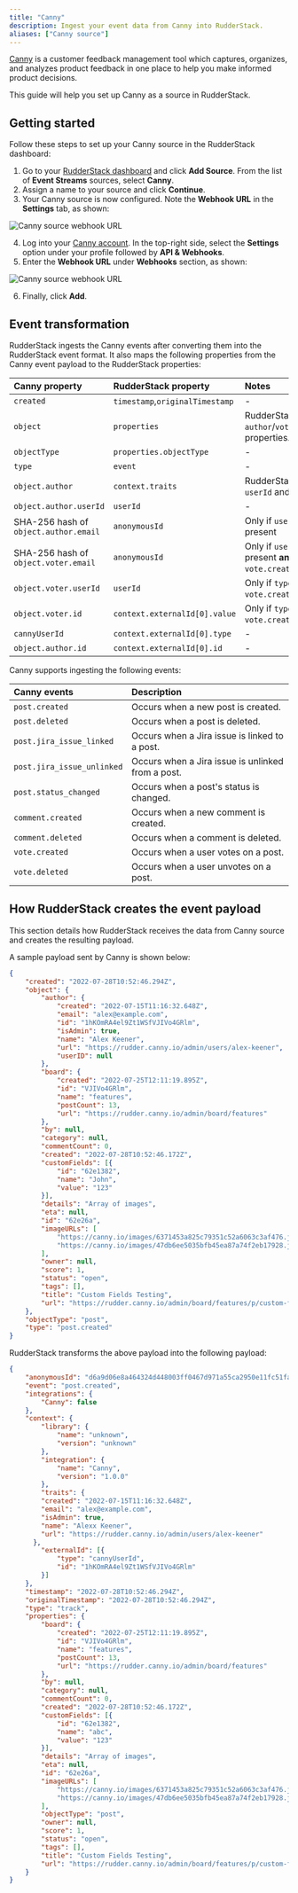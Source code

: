 ```yaml
---
title: "Canny"
description: Ingest your event data from Canny into RudderStack.
aliases: ["Canny source"]
---
```


[Canny](https://canny.io/) is a customer feedback management tool which captures, organizes, and analyzes product feedback in one place to help you make informed product decisions.

This guide will help you set up Canny as a source in RudderStack.

## Getting started

Follow these steps to set up your Canny source in the RudderStack dashboard:

1. Go to your [RudderStack dashboard](https://app.rudderstack.com/) and click **Add Source**. From the list of **Event Streams** sources, select **Canny**.
2. Assign a name to your source and click **Continue**.
3. Your Canny source is now configured. Note the **Webhook URL** in the **Settings** tab, as shown:

<img src="../../../assets/event-stream-sources/canny-2.png" alt="Canny source webhook URL" />

4. Log into your <a href="https://canny.io/login">Canny account</a>. In the top-right side, select the **Settings** option under your profile followed by **API & Webhooks**.
5. Enter the **Webhook URL** under **Webhooks** section, as shown:

<img src="../../../assets/event-stream-sources/webhook-url-canny.png" alt="Canny source webhook URL" />

6. Finally, click **Add**. 

## Event transformation

RudderStack ingests the Canny events after converting them into the RudderStack event format. It also maps the following properties from the Canny event payload to the RudderStack properties:

| Canny property  | RudderStack property| Notes |
| :------------------ | :------------- |:------------- |
| `created`  | `timestamp`,`originalTimestamp`    | - |
| `object`        | `properties`        | RudderStack excludes `author`/`voter` from the properties. |
| `objectType`        | `properties.objectType`        | -|
| `type`    | `event`  | -|
| `object.author`    | `context.traits`  | RudderStack excludes `userId` and `id`. |
| `object.author.userId`     | `userId`   |- |
| SHA-256 hash of `object.author.email`      | `anonymousId` | Only if `userId` is not present |
| SHA-256 hash of `object.voter.email`        | `anonymousId` |Only if `userId` is not present **and** `type` is `vote.created`/`vote.deleted`|
| `object.voter.userId`    | `userId`  | Only if `type` is `vote.created`/`vote.deleted` |
| `object.voter.id`        | `context.externalId[0].value` | Only if `type` is `vote.created`/`vote.deleted`|
| `cannyUserId`    | `context.externalId[0].type`  |- |
| `object.author.id`     | `context.externalId[0].id`   |- |

Canny supports ingesting the following events:

| Canny events  | Description | 
| :------------------ | :------------- |
| `post.created`  | Occurs when a new post is created.    | 
| `post.deleted`        | Occurs when a post is deleted.        | 
| `post.jira_issue_linked`    | Occurs when a Jira issue is linked to a post.  | 
| `post.jira_issue_unlinked`    | Occurs when a Jira issue is unlinked from a post.  | 
| `post.status_changed`     | Occurs when a post's status is changed.  | 
| `comment.created`        | Occurs when a new comment is created. | 
| `comment.deleted`        | Occurs when a comment is deleted. | 
| `vote.created`        | Occurs when a user votes on a post. | 
| `vote.deleted`    | Occurs when a user unvotes on a post.  | 

## How RudderStack creates the event payload

This section details how RudderStack receives the data from Canny source and creates the resulting payload.

A sample payload sent by Canny is shown below:

```json
{
    "created": "2022-07-28T10:52:46.294Z",
    "object": {
        "author": {
            "created": "2022-07-15T11:16:32.648Z",
            "email": "alex@example.com",
            "id": "1hKOmRA4el9Zt1WSfVJIVo4GRlm",
            "isAdmin": true,
            "name": "Alex Keener",
            "url": "https://rudder.canny.io/admin/users/alex-keener",
            "userID": null
        },
        "board": {
            "created": "2022-07-25T12:11:19.895Z",
            "id": "VJIVo4GRlm",
            "name": "features",
            "postCount": 13,
            "url": "https://rudder.canny.io/admin/board/features"
        },
        "by": null,
        "category": null,
        "commentCount": 0,
        "created": "2022-07-28T10:52:46.172Z",
        "customFields": [{
            "id": "62e1382",
            "name": "John",
            "value": "123"
        }],
        "details": "Array of images",
        "eta": null,
        "id": "62e26a",
        "imageURLs": [
            "https://canny.io/images/6371453a825c79351c52a6063c3af476.jpg",
            "https://canny.io/images/47db6ee5035bfb45ea87a74f2eb17928.jpg"
        ],
        "owner": null,
        "score": 1,
        "status": "open",
        "tags": [],
        "title": "Custom Fields Testing",
        "url": "https://rudder.canny.io/admin/board/features/p/custom-fields-testing"
    },
    "objectType": "post",
    "type": "post.created"
}
```

RudderStack transforms the above payload into the following payload:

```json
{
    "anonymousId": "d6a9d06e8a464324d448003ff0467d971a55ca2950e11fc51faaec4e2850ecc6",
    "event": "post.created",
    "integrations": {
        "Canny": false
    },
    "context": {
        "library": {
            "name": "unknown",
            "version": "unknown"
        },
        "integration": {
            "name": "Canny",
            "version": "1.0.0"
        },
        "traits": {
        "created": "2022-07-15T11:16:32.648Z",
        "email": "alex@example.com",
        "isAdmin": true,
        "name": "Alexx Keener",
        "url": "https://rudder.canny.io/admin/users/alex-keener"
      },
        "externalId": [{
            "type": "cannyUserId",
            "id": "1hKOmRA4el9Zt1WSfVJIVo4GRlm"
        }]
    },
    "timestamp": "2022-07-28T10:52:46.294Z",
    "originalTimestamp": "2022-07-28T10:52:46.294Z",
    "type": "track",
    "properties": {
        "board": {
            "created": "2022-07-25T12:11:19.895Z",
            "id": "VJIVo4GRlm",
            "name": "features",
            "postCount": 13,
            "url": "https://rudder.canny.io/admin/board/features"
        },
        "by": null,
        "category": null,
        "commentCount": 0,
        "created": "2022-07-28T10:52:46.172Z",
        "customFields": [{
            "id": "62e1382",
            "name": "abc",
            "value": "123"
        }],
        "details": "Array of images",
        "eta": null,
        "id": "62e26a",
        "imageURLs": [
            "https://canny.io/images/6371453a825c79351c52a6063c3af476.jpg",
            "https://canny.io/images/47db6ee5035bfb45ea87a74f2eb17928.jpg"
        ],
        "objectType": "post",
        "owner": null,
        "score": 1,
        "status": "open",
        "tags": [],
        "title": "Custom Fields Testing",
        "url": "https://rudder.canny.io/admin/board/features/p/custom-fields-testing"
    }
}
```